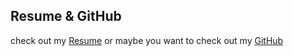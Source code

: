 ## Resume & GitHub

check out my [Resume](https://storage.cloud.google.com/wshhbucket/resume.pdf) or maybe you want to check out my [GitHub](https://github.com/VikentorPierre)